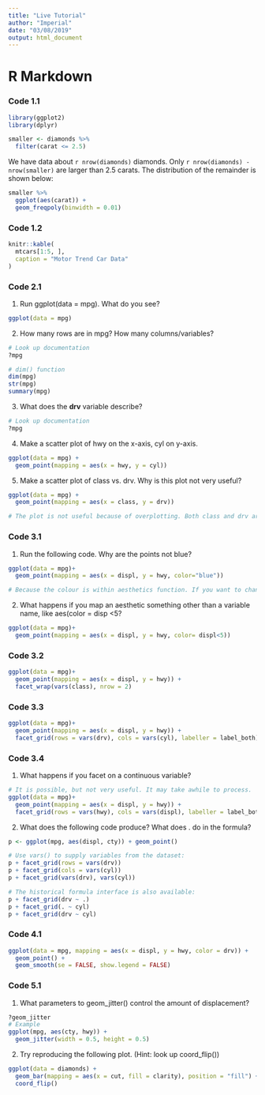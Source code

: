 ```yaml
---
title: "Live Tutorial"
author: "Imperial"
date: "03/08/2019"
output: html_document
---
```


# R Markdown

### Code 1.1

```r
library(ggplot2)
library(dplyr)

smaller <- diamonds %>% 
  filter(carat <= 2.5)
```

We have data about `r nrow(diamonds)` diamonds. Only `r nrow(diamonds) - nrow(smaller)` are larger than 2.5 carats. The distribution of the remainder is shown below:

```r
smaller %>% 
  ggplot(aes(carat)) + 
  geom_freqpoly(binwidth = 0.01)
```

### Code 1.2

```r
knitr::kable(
  mtcars[1:5, ], 
  caption = "Motor Trend Car Data"
)
```


### Code 2.1

1. Run ggplot(data = mpg).  What do you see?
```r
ggplot(data = mpg)
```

2. How many rows are in mpg?  How many columns/variables?
```r
# Look up documentation
?mpg

# dim() function
dim(mpg)
str(mpg)
summary(mpg)
```

3. What does the **drv** variable describe?
```r
# Look up documentation
?mpg
```

4. Make a scatter plot of hwy on the x-axis, cyl on y-axis.
```r
ggplot(data = mpg) +
  geom_point(mapping = aes(x = hwy, y = cyl))
```

5. Make a scatter plot of class vs. drv.  Why is this plot not very useful?

```r
ggplot(data = mpg) +
  geom_point(mapping = aes(x = class, y = drv))

# The plot is not useful because of overplotting. Both class and drv are categrical variables. 
```


### Code 3.1

1. Run the following code. Why are the points not blue?
```r
ggplot(data = mpg)+ 
  geom_point(mapping = aes(x = displ, y = hwy, color="blue"))

# Because the colour is within aesthetics function. If you want to change the colour of all dots, put color = "blue" outside fo the aes() function.

```

2. What happens if you map an aesthetic something other than a variable name, like aes(color = disp <5?
```r
ggplot(data = mpg)+ 
  geom_point(mapping = aes(x = displ, y = hwy, color= displ<5))
```

### Code 3.2

```r
ggplot(data = mpg)+
  geom_point(mapping = aes(x = displ, y = hwy)) +
  facet_wrap(vars(class), nrow = 2)
```

### Code 3.3

```r
ggplot(data = mpg)+
  geom_point(mapping = aes(x = displ, y = hwy)) +
  facet_grid(rows = vars(drv), cols = vars(cyl), labeller = label_both)
```

### Code 3.4

1. What happens if you facet on a continuous variable?

```r
# It is possible, but not very useful. It may take awhile to process. 
ggplot(data = mpg)+
  geom_point(mapping = aes(x = displ, y = hwy)) +
  facet_grid(rows = vars(hwy), cols = vars(displ), labeller = label_both)
```


2. What does the following code produce? What does . do in the formula?

```r
p <- ggplot(mpg, aes(displ, cty)) + geom_point()

# Use vars() to supply variables from the dataset:
p + facet_grid(rows = vars(drv))
p + facet_grid(cols = vars(cyl))
p + facet_grid(vars(drv), vars(cyl))

# The historical formula interface is also available:
p + facet_grid(drv ~ .)
p + facet_grid(. ~ cyl)
p + facet_grid(drv ~ cyl)
```

### Code 4.1

```r
ggplot(data = mpg, mapping = aes(x = displ, y = hwy, color = drv)) + 
  geom_point() +
  geom_smooth(se = FALSE, show.legend = FALSE)
```

### Code 5.1

1. What parameters to geom_jitter() control the amount of displacement?
```r
?geom_jitter
# Example
ggplot(mpg, aes(cty, hwy)) + 
  geom_jitter(width = 0.5, height = 0.5)
```

2. Try reproducing the following plot. (Hint: look up coord_flip()) 
```r
ggplot(data = diamonds) + 
  geom_bar(mapping = aes(x = cut, fill = clarity), position = "fill") +
  coord_flip()
```

